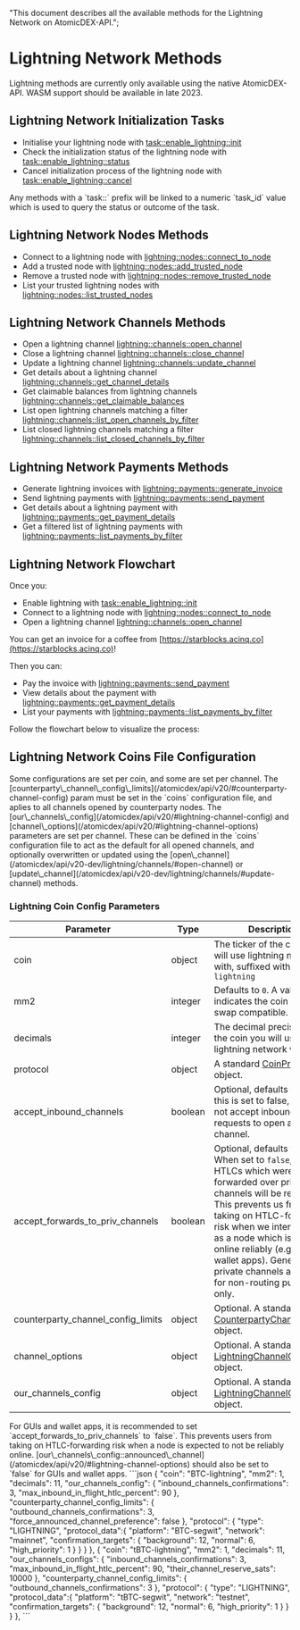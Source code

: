   "This document describes all the available methods for the Lightning Network on AtomicDEX-API.";


# Lightning Network Methods

<Note>
  Lightning methods are currently only available using the native AtomicDEX-API.
  WASM support should be available in late 2023.
</Note>

## Lightning Network Initialization Tasks

- Initialise your lightning node with [task::enable_lightning::init](/atomicdex/api/v20-dev/lightning/activation/#initialize-lightning)
- Check the initialization status of the lightning node with [task::enable_lightning::status](/atomicdex/api/v20-dev/lightning/activation/#initialization-status)
- Cancel initialization process of the lightning node with [task::enable_lightning::cancel](/atomicdex/api/v20-dev/lightning/activation/#cancel-initialization)

<Note>
  Any methods with a `task::` prefix will be linked to a numeric `task_id` value
  which is used to query the status or outcome of the task.
</Note>

## Lightning Network Nodes Methods

- Connect to a lightning node with [lightning::nodes::connect_to_node](/atomicdex/api/v20-dev/lightning/nodes/#connect-to-node)
- Add a trusted node with [lightning::nodes::add_trusted_node](/atomicdex/api/v20-dev/lightning/nodes/#add-trusted-node)
- Remove a trusted node with [lightning::nodes::remove_trusted_node](/atomicdex/api/v20-dev/lightning/nodes/#remove-trusted-node)
- List your trusted lightning nodes with [lightning::nodes::list_trusted_nodes](/atomicdex/api/v20-dev/lightning/nodes/#list-trusted-nodes)

## Lightning Network Channels Methods

- Open a lightning channel [lightning::channels::open_channel](/atomicdex/api/v20-dev/lightning/channels/#open-channel)
- Close a lightning channel [lightning::channels::close_channel](/atomicdex/api/v20-dev/lightning/channels/#close-channel)
- Update a lightning channel [lightning::channels::update_channel](/atomicdex/api/v20-dev/lightning/channels/#update-channel)
- Get details about a lightning channel [lightning::channels::get_channel_details](/atomicdex/api/v20-dev/lightning/channels/#get-channel-details)
- Get claimable balances from lightning channels [lightning::channels::get_claimable_balances](/atomicdex/api/v20-dev/lightning/channels/#get-claimable-balances)
- List open lightning channels matching a filter [lightning::channels::list_open_channels_by_filter](/atomicdex/api/v20-dev/lightning/channels/#list-open-channels-by-filter)
- List closed lightning channels matching a filter [lightning::channels::list_closed_channels_by_filter](/atomicdex/api/v20-dev/lightning/channels/#list-closed-channels-by-filter)

## Lightning Network Payments Methods

- Generate lightning invoices with [lightning::payments::generate_invoice](/atomicdex/api/v20-dev/lightning/payments/#generate-invoice)
- Send lightning payments with [lightning::payments::send_payment](/atomicdex/api/v20-dev/lightning/payments/#send-payment)
- Get details about a lightning payment with [lightning::payments::get_payment_details](/atomicdex/api/v20-dev/lightning/payments/#get-payment-details)
- Get a filtered list of lightning payments with [lightning::payments::list_payments_by_filter](/atomicdex/api/v20-dev/lightning/payments/#list-payments-by-filter)

## Lightning Network Flowchart

Once you:

- Enable lightning with [task::enable_lightning::init](/atomicdex/api/v20-dev/lightning/activation/#initialize-lightning)
- Connect to a lightning node with [lightning::nodes::connect_to_node](/atomicdex/api/v20-dev/lightning/nodes/#connect-to-node)
- Open a lightning channel [lightning::channels::open_channel](/atomicdex/api/v20-dev/lightning/channels/#open-channel)

You can get an invoice for a coffee from [https://starblocks.acinq.co](https://starblocks.acinq.co)!

Then you can:

- Pay the invoice with [lightning::payments::send_payment](/atomicdex/api/v20-dev/lightning/payments/#send-payment)
- View details about the payment with [lightning::payments::get_payment_details](/atomicdex/api/v20-dev/lightning/payments/#get-payment-details)
- List your payments with [lightning::payments::list_payments_by_filter](/atomicdex/api/v20-dev/lightning/payments/#list-payments-by-filter)

Follow the flowchart below to visualize the process:

<OptimizedImage
  src={lightningflowchart}
  classNaming="w-full"
  alt="Lighning Network Flowchart"
/>

## Lightning Network Coins File Configuration

<Note>
  Some configurations are set per coin, and some are set per channel. The
  [counterparty\_channel\_config\_limits](/atomicdex/api/v20/#counterparty-channel-config)
  param must be set in the `coins` configuration file, and aplies to all
  channels opened by counterparty nodes. The
  [our\_channels\_config](/atomicdex/api/v20/#lightning-channel-config) and
  [channel\_options](/atomicdex/api/v20/#lightning-channel-options) parameters
  are set per channel. These can be defined in the `coins` configuration file to
  act as the default for all opened channels, and optionally overwritten or
  updated using the
  [open\_channel](/atomicdex/api/v20-dev/lightning/channels/#open-channel) or
  [update\_channel](/atomicdex/api/v20-dev/lightning/channels/#update-channel)
  methods.
</Note>

### Lightning Coin Config Parameters

| Parameter                          | Type    | Description                                                                                                                                                                                                                                                                                                                                    |
| ---------------------------------- | ------- | ---------------------------------------------------------------------------------------------------------------------------------------------------------------------------------------------------------------------------------------------------------------------------------------------------------------------------------------------- |
| coin                               | object  | The ticker of the coin you will use lightning network with, suffixed with `-lightning`                                                                                                                                                                                                                                                         |
| mm2                                | integer | Defaults to `0`. A value of `1`, indicates the coin is atomic swap compatible.                                                                                                                                                                                                                                                                 |
| decimals                           | integer | The decimal precision of the coin you will use the lightning network with.                                                                                                                                                                                                                                                                     |
| protocol                           | object  | A standard [CoinProtocol](/atomicdex/api/v20/#coin-protocol) object.                                                                                                                                                                                                                                                                           |
| accept_inbound_channels            | boolean | Optional, defaults to `true`. If this is set to false, we do not accept inbound requests to open a new channel.                                                                                                                                                                                                                                |
| accept_forwards_to_priv_channels   | boolean | Optional, defaults to `false`. When set to `false`, any HTLCs which were to be forwarded over private channels will be rejected. This prevents us from taking on HTLC-forwarding risk when we intend to run as a node which is not online reliably (e.g. GUI wallet apps). Generally, private channels are used for non-routing purposes only. |
| counterparty_channel_config_limits | object  | Optional. A standard [CounterpartyChannelConfig](/atomicdex/api/v20/#counterparty-channel-config) object.                                                                                                                                                                                                                                      |
| channel_options                    | object  | Optional. A standard [LightningChannelOptions](/atomicdex/api/v20/#lightning-channel-options) object.                                                                                                                                                                                                                                          |
| our_channels_config                | object  | Optional. A standard [LightningChannelConfig](/atomicdex/api/v20/#lightning-channel-config) object.                                                                                                                                                                                                                                            |

<Note>
  For GUIs and wallet apps, it is recommended to set
  `accept_forwards_to_priv_channels` to `false`. This prevents users from taking
  on HTLC-forwarding risk when a node is expected to not be reliably online.
  [our\_channels\_config::announced\_channel](/atomicdex/api/v20/#lightning-channel-options)
  should also be set to `false` for GUIs and wallet apps.
</Note>

<CollapsibleSection expandedText="Hide Example Config" collapsedText="Show Example Config">
  ```json
    {
      "coin": "BTC-lightning",
      "mm2": 1,
      "decimals": 11,
      "our_channels_config": {
          "inbound_channels_confirmations": 3,
          "max_inbound_in_flight_htlc_percent": 90
      },
      "counterparty_channel_config_limits": {
          "outbound_channels_confirmations": 3,
          "force_announced_channel_preference": false
      },
      "protocol": {
          "type": "LIGHTNING",
          "protocol_data":{
              "platform": "BTC-segwit",
              "network": "mainnet",
              "confirmation_targets": {
                  "background": 12,
                  "normal": 6,
                  "high_priority": 1
              }
          }
      }
    },
    {
      "coin": "tBTC-lightning",
      "mm2": 1,
      "decimals": 11,
      "our_channels_configs": {
          "inbound_channels_confirmations": 3,
          "max_inbound_in_flight_htlc_percent": 90,
          "their_channel_reserve_sats": 10000
      },
      "counterparty_channel_config_limits": { 
          "outbound_channels_confirmations": 3
      },
      "protocol": {
          "type": "LIGHTNING",
          "protocol_data":{
              "platform": "tBTC-segwit",
              "network": "testnet",
              "confirmation_targets": {
                  "background": 12,
                  "normal": 6,
                  "high_priority": 1
              }
          }
      }
    },
  ```
</CollapsibleSection>
